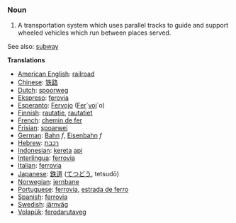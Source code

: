 ===Noun===
#A transportation system which uses parallel tracks to guide and support wheeled vehicles which run between places served.

See also: [[subway]]

'''Translations'''
*[[American English]]: [[railroad]]
*[[Chinese]]: [[铁路]]
*[[Dutch]]: [[spoorweg]]
*[[Ekspreso]]: [[ferovia]]
*[[Esperanto]]: [[Fervojo]] ([[Fero|Fer]]´[[vojo|voj]]´o)
*[[Finnish]]: [[rautatie]], [[rautatiet]]
*[[French]]: [[chemin de fer]]
*[[Frisian]]: [[spoarwei]]
*[[German]]: [[Bahn]] ''f'', [[Eisenbahn]] ''f''
*[[Hebrew]]: [[רכבת]]
*[[Indonesian]]: [[kereta]] [[api]]
*[[Interlingua]]: [[ferrovia]]
*[[Italian]]: [[ferrovia]]
*[[Japanese]]: [[鉄道]] ([[てつどう]], tetsudō)
*[[Norwegian]]: [[jernbane]]
*[[Portuguese]]: [[ferrovia]], [[estrada de ferro]]
*[[Spanish]]: [[ferrovia]]
*[[Swedish]]: [[järnväg]]
*[[Volapük]]: [[ferodarutaveg]]